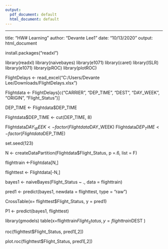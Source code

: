 ---
output:
  pdf_document: default
  html_document: default
---
---
title: "HW# Learning"
author: "Devante Lee1"
date: "10/13/2020"
output: html_document

install.packages("readxl")

library(readxl)
library(naivebayes)
library(e1071)
library(caret)
library(ISLR)
library(e1071)
library(pROC)
library(plotROC)

FlightDelays <- read_excel("C:/Users/Devante Lee/Downloads/FlightDelays.xlsx")

Flightdata <- FlightDelays[c("CARRIER", "DEP_TIME", "DEST", "DAY_WEEK", "ORIGIN", "Flight_Status")]

DEP_TIME <- Flightdata$DEP_TIME

Flightdata$DEP_TIME <- cut(DEP_TIME, 8)


Flightdata$DAY_WEEK <- factor(Flightdata$DAY_WEEK)
Flightdata$DEP_TIME  <- factor(Flightdata$DEP_TIME)

set.seed(123)


N <- createDataPartition(Flightdata$Flight_Status, p =.6, list = F)

flighttrain <-Flightdata[N,]

flighttest <- Flightdata[-N,]

bayes1 <- naiveBayes(Flight_Status ~ ., data = flighttrain)


pred1 <- predict(bayes1, newdata = flighttest, type = "raw")

CrossTable(x= flighttest$Flight_Status, y = pred1)

P1 <- predict(bayes1, flighttest)

library(gmodels)
table(x=flighttrain$Flight_Status, y=flighttrain$DEST )


roc(flighttest$Flight_Status, pred1[,2])

plot.roc(flighttest$Flight_Status, pred1[,2])

